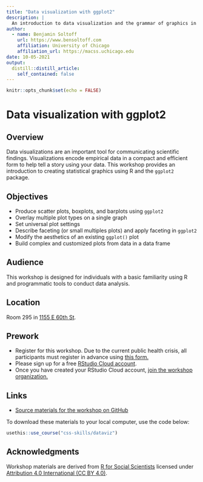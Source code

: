 ```yaml
---
title: "Data visualization with ggplot2"
description: |
  An introduction to data visualization and the grammar of graphics in R.
author:
  - name: Benjamin Soltoff
    url: https://www.bensoltoff.com
    affiliation: University of Chicago
    affiliation_url: https://macss.uchicago.edu
date: 10-05-2021
output:
  distill::distill_article:
    self_contained: false
---
```


```r
knitr::opts_chunk$set(echo = FALSE)
```

# Data visualization with ggplot2

## Overview

Data visualizations are an important tool for communicating scientific findings. Visualizations encode empirical data in a compact and efficient form to help tell a story using your data. This workshop provides an introduction to creating statistical graphics using R and the `ggplot2` package.

## Objectives

- Produce scatter plots, boxplots, and barplots using `ggplot2`
- Overlay multiple plot types on a single graph
- Set universal plot settings
- Describe faceting (or small multiples plots) and apply faceting in `ggplot2`
- Modify the aesthetics of an existing `ggplot()` plot
- Build complex and customized plots from data in a data frame

## Audience

This workshop is designed for individuals with a basic familiarity using R and programmatic tools to conduct data analysis.

## Location

Room 295 in [1155 E 60th St](https://goo.gl/maps/7n7wDsd9mjnfRBtR8).

## Prework

- Register for this workshop. Due to the current public health crisis, all participants must register in advance using [this form.](https://forms.gle/dXpDDpmYrhmQKdmEA)
- Please sign up for a free [RStudio Cloud account](https://rstudio.cloud).
- Once you have created your RStudio Cloud account, [join the workshop organization.](https://rstudio.cloud/spaces/177434/join?access_code=cGV7c0V8%2Bpr0kFC5NkOX%2FgxNNhIm3PchWX1CjdBf)

## Links

- [Source materials for the workshop on GitHub](https://github.com/css-skills/dataviz)

To download these materials to your local computer, use the code below:

```r
usethis::use_course("css-skills/dataviz")
```

## Acknowledgments

Workshop materials are derived from [R for Social Scientists](https://datacarpentry.org/r-socialsci/) licensed under [Attribution 4.0 International (CC BY 4.0)](https://creativecommons.org/licenses/by/4.0/).

